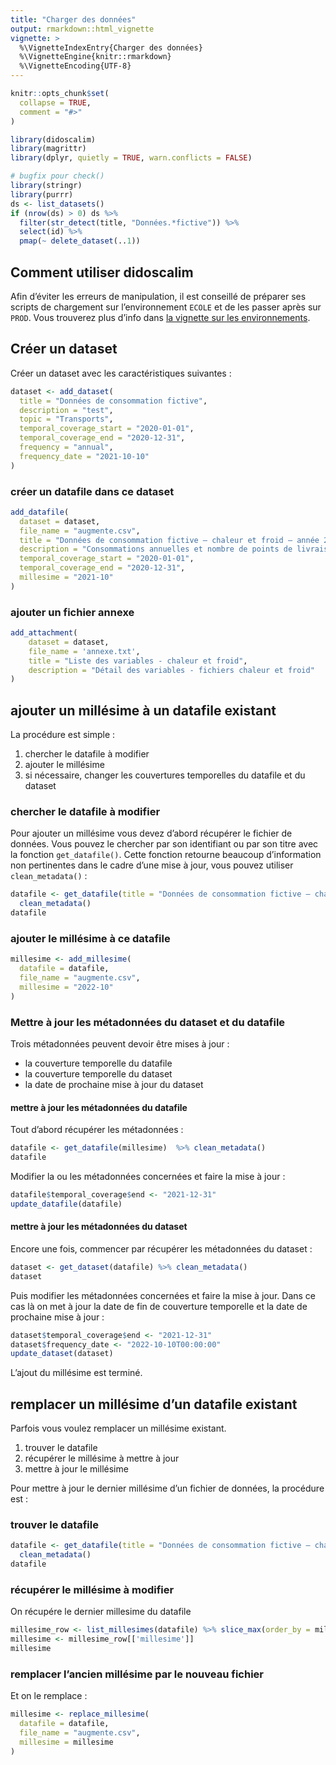 ```yaml
---
title: "Charger des données"
output: rmarkdown::html_vignette
vignette: >
  %\VignetteIndexEntry{Charger des données}
  %\VignetteEngine{knitr::rmarkdown}
  %\VignetteEncoding{UTF-8}
---
```


```r
knitr::opts_chunk$set(
  collapse = TRUE,
  comment = "#>"
)
```

```r
library(didoscalim)
library(magrittr)
library(dplyr, quietly = TRUE, warn.conflicts = FALSE)
```

```r
# bugfix pour check()
library(stringr)
library(purrr)
ds <- list_datasets() 
if (nrow(ds) > 0) ds %>% 
  filter(str_detect(title, "Données.*fictive")) %>% 
  select(id) %>% 
  pmap(~ delete_dataset(..1))
```


## Comment utiliser didoscalim

Afin d'éviter les erreurs de manipulation, il est conseillé de préparer ses
scripts de chargement sur l'environnement `ECOLE` et de les passer après sur
`PROD`. Vous trouverez plus d'info dans [la vignette sur les
environnements](les-environnements.html).

## Créer un dataset

Créer un dataset avec les caractéristiques suivantes :

```r
dataset <- add_dataset(
  title = "Données de consommation fictive",
  description = "test",
  topic = "Transports",
  temporal_coverage_start = "2020-01-01",
  temporal_coverage_end = "2020-12-31",
  frequency = "annual",
  frequency_date = "2021-10-10"
)
```

### créer un datafile dans ce dataset

```r
add_datafile(
  dataset = dataset,
  file_name = "augmente.csv",
  title = "Données de consommation fictive – chaleur et froid – année 2020",
  description = "Consommations annuelles et nombre de points de livraison de chaleur et froid, par secteur d'activité",
  temporal_coverage_start = "2020-01-01",
  temporal_coverage_end = "2020-12-31",
  millesime = "2021-10"
)
```
### ajouter un fichier annexe

```r
add_attachment(
    dataset = dataset,
    file_name = 'annexe.txt',
    title = "Liste des variables - chaleur et froid",
    description = "Détail des variables - fichiers chaleur et froid"
)
```

## ajouter un millésime à un datafile existant

La procédure est simple :

1. chercher le datafile à modifier
2. ajouter le millésime
3. si nécessaire, changer les couvertures temporelles du datafile et du dataset

### chercher le datafile à modifier

Pour ajouter un millésime vous devez d'abord récupérer le fichier de données.
Vous pouvez le chercher par son identifiant ou par son titre avec la fonction
`get_datafile()`. Cette fonction retourne beaucoup d'information non pertinentes
dans le cadre d'une mise à jour, vous pouvez utiliser `clean_metadata()` :

```r
datafile <- get_datafile(title = "Données de consommation fictive – chaleur et froid – année 2020") %>%
  clean_metadata()
datafile
```

### ajouter le millésime à ce datafile

```r
millesime <- add_millesime(
  datafile = datafile,
  file_name = "augmente.csv",
  millesime = "2022-10"
)
```
### Mettre à jour les métadonnées du dataset et du datafile

Trois métadonnées peuvent devoir être mises à jour :

* la couverture temporelle du datafile
* la couverture temporelle du dataset
* la date de prochaine mise à jour du dataset

#### mettre à jour les métadonnées du datafile

Tout d'abord récupérer les métadonnées :

```r
datafile <- get_datafile(millesime)  %>% clean_metadata()
datafile
```

Modifier la ou les métadonnées concernées et faire la mise à jour :

```r
datafile$temporal_coverage$end <- "2021-12-31"
update_datafile(datafile)
```

#### mettre à jour les métadonnées du dataset

Encore une fois, commencer par récupérer les métadonnées du dataset :

```r
dataset <- get_dataset(datafile) %>% clean_metadata()
dataset
```
Puis modifier les métadonnées concernées et faire la mise à jour. Dans ce cas là
on met à jour la date de fin de couverture temporelle et la date de prochaine
mise à jour :

```r
dataset$temporal_coverage$end <- "2021-12-31"
dataset$frequency_date <- "2022-10-10T00:00:00"
update_dataset(dataset)
```

L'ajout du millésime est terminé.

## remplacer un millésime d'un datafile existant

Parfois vous voulez remplacer un millésime existant.

1. trouver le datafile
1. récupérer le millésime à mettre à jour
1. mettre à jour le millésime

Pour mettre à jour le dernier millésime d'un fichier de données, la procédure est :

### trouver le datafile

```r
datafile <- get_datafile(title = "Données de consommation fictive – chaleur et froid – année 2020") %>%
  clean_metadata()
datafile
```
### récupérer le millésime à modifier

On récupére le dernier millesime du datafile

```r
millesime_row <- list_millesimes(datafile) %>% slice_max(order_by = millesime)
millesime <- millesime_row[['millesime']]
millesime
```

### remplacer l'ancien millésime par le nouveau fichier

Et on le remplace :

```r
millesime <- replace_millesime(
  datafile = datafile,
  file_name = "augmente.csv",
  millesime = millesime
)
```


